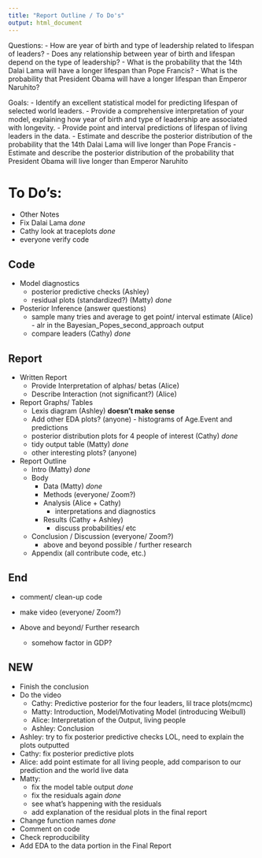 ```yaml
---
title: "Report Outline / To Do's"
output: html_document
---
```



Questions:
- How are year of birth and type of leadership related to lifespan of leaders?
- Does any relationship between year of birth and lifespan depend on the type of leadership?
- What is the probability that the 14th Dalai Lama will have a longer lifespan than Pope Francis? 
- What is the probability that President Obama will have a longer lifespan than Emperor Naruhito?

Goals:
- Identify an excellent statistical model for predicting lifespan of selected world leaders.
- Provide a comprehensive interpretation of your model, explaining how year of birth and type of leadership are associated with longevity.
- Provide point and interval predictions of lifespan of living leaders in the data.
- Estimate and describe the posterior distribution of the probability that the 14th Dalai Lama will live longer than Pope Francis
- Estimate and describe the posterior distribution of the probability that President Obama will live longer than Emperor Naruhito

# To Do's:

- Other Notes
 - Fix Dalai Lama *done*
 - Cathy look at traceplots *done*
 - everyone verify code
 
## Code 
- Model diagnostics 
  - posterior predictive checks (Ashley)
  - residual plots (standardized?) (Matty) *done*
- Posterior Inference (answer questions)
  - sample many tries and average to get point/ interval estimate (Alice) - alr in the Bayesian_Popes_second_approach output
  - compare leaders (Cathy) *done*
  
## Report 
- Written Report
  - Provide Interpretation of alphas/ betas (Alice)
  - Describe Interaction (not significant?) (Alice)
- Report Graphs/ Tables
  - Lexis diagram (Ashley) **doesn't make sense**
  - Add other EDA plots? (anyone) - histograms of Age.Event and predictions
  - posterior distribution plots for 4 people of interest (Cathy) *done*
  - tidy output table (Matty) *done*
  - other interesting plots? (anyone)
  
- Report Outline
  - Intro (Matty) *done*
  - Body
      - Data (Matty) *done* 
      - Methods (everyone/ Zoom?)
      - Analysis (Alice + Cathy)
          - interpretations and diagnostics
      - Results  (Cathy + Ashley)
          - discuss probabilities/ etc
  - Conclusion / Discussion (everyone/ Zoom?)
      - above and beyond possible / further research
  - Appendix (all contribute code, etc.)
 
 
## End
  - comment/ clean-up code
  - make video (everyone/ Zoom?)

- Above and beyond/ Further research
  - somehow factor in GDP?
  
## NEW

- Finish the conclusion
- Do the video 
  - Cathy: Predictive posterior for the four leaders, lil trace plots(mcmc)
  - Matty: Introduction, Model/Motivating Model (introducing Weibull)
  - Alice: Interpretation of the Output, living people
  - Ashley: Conclusion
- Ashley: try to fix posterior predictive checks LOL, need to explain the plots outputted
- Cathy: fix posterior predictive plots
- Alice: add point estimate for all living people, add comparison to our prediction and the world live data
- Matty: 
    - fix the model table output *done*
    - fix the residuals again *done*
    - see what's happening with the residuals
    - add explanation of the residual plots in the final report
- Change function names *done*
- Comment on code
- Check reproducibility
- Add EDA to the data portion in the Final Report
  
  
  
  